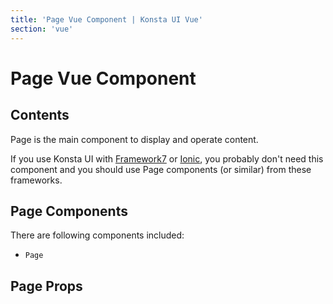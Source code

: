 ```yaml
---
title: 'Page Vue Component | Konsta UI Vue'
section: 'vue'
---
```



# Page Vue Component

## Contents

Page is the main component to display and operate content.

If you use Konsta UI with [Framework7](https://framework7.io) or [Ionic](https://ionicframework.com), you probably don't need this component and you should use Page components (or similar) from these frameworks.

## Page Components

There are following components included:

- `Page`

## Page Props

<PageProps />
